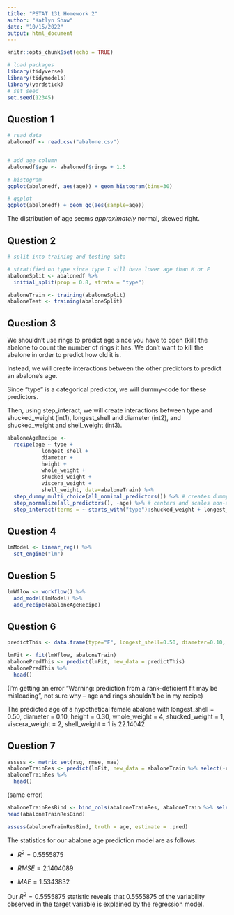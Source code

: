 ```yaml
---
title: "PSTAT 131 Homework 2"
author: "Katlyn Shaw"
date: "10/15/2022"
output: html_document
---
```


```r
knitr::opts_chunk$set(echo = TRUE)

# load packages
library(tidyverse)
library(tidymodels)
library(yardstick)
# set seed
set.seed(12345)
```




## Question 1

```r

# read data
abalonedf <- read.csv("abalone.csv")


# add age column
abalonedf$age <- abalonedf$rings + 1.5

# histogram
ggplot(abalonedf, aes(age)) + geom_histogram(bins=30)

# qqplot
ggplot(abalonedf) + geom_qq(aes(sample=age))

```
The distribution of age seems *approximately* normal, skewed right.

## Question 2

```r
# split into training and testing data

# stratified on type since type I will have lower age than M or F
abaloneSplit <- abalonedf %>%
  initial_split(prop = 0.8, strata = "type")

abaloneTrain <- training(abaloneSplit)
abaloneTest <- training(abaloneSplit)
```

## Question 3

We shouldn't use rings to predict age since you have to open (kill) the abalone to count the number of rings it has. We don't want to kill the abalone in order to predict how old it is.

Instead, we will create interactions between the other predictors to predict an abalone's age.

Since "type" is a categorical predictor, we will dummy-code for these predictors.

Then, using step_interact, we will create interactions between 
  type and shucked_weight (int1), 
  longest_shell and diameter (int2), 
  and shucked_weight and shell_weight (int3).

```r
abaloneAgeRecipe <-
  recipe(age ~ type + 
           longest_shell + 
           diameter + 
           height + 
           whole_weight +
           shucked_weight +
           viscera_weight +
           shell_weight, data=abaloneTrain) %>%
  step_dummy_multi_choice(all_nominal_predictors()) %>% # creates dummy variables for type
  step_normalize(all_predictors(), -age) %>% # centers and scales non-age predictors
  step_interact(terms = ~ starts_with("type"):shucked_weight + longest_shell:diameter + shucked_weight:shell_weight)

```

## Question 4

```r
lmModel <- linear_reg() %>% 
  set_engine("lm")
```

## Question 5

```r
lmWflow <- workflow() %>% 
  add_model(lmModel) %>% 
  add_recipe(abaloneAgeRecipe)
```

## Question 6

```r
predictThis <- data.frame(type="F", longest_shell=0.50, diameter=0.10, height=0.30, whole_weight=4, shucked_weight=1, viscera_weight=2, shell_weight=1)

lmFit <- fit(lmWflow, abaloneTrain)
abalonePredThis <- predict(lmFit, new_data = predictThis)
abalonePredThis %>%
  head()

```
(I'm getting an error "Warning: prediction from a rank-deficient fit may be misleading", not sure why -- age and rings shouldn't be in my recipe)

The predicted age of a hypothetical female abalone with longest_shell = 0.50, diameter = 0.10, height = 0.30, whole_weight = 4, shucked_weight = 1, viscera_weight = 2, shell_weight = 1 is 22.14042

## Question 7
```r
assess <- metric_set(rsq, rmse, mae)
abaloneTrainRes <- predict(lmFit, new_data = abaloneTrain %>% select(-rings, -age))
abaloneTrainRes %>%
  head()
```
(same error)


```r
abaloneTrainResBind <- bind_cols(abaloneTrainRes, abaloneTrain %>% select(age))
head(abaloneTrainResBind)
```

```r
assess(abaloneTrainResBind, truth = age, estimate = .pred)
```

The statistics for our abalone age prediction model are as follows:

- $R^2=0.5555875$

- $RMSE = 2.1404089$

- $MAE = 1.5343832$


Our $R^2=0.5555875$ statistic reveals that 0.5555875 of the variability observed in the target variable is explained by the regression model.